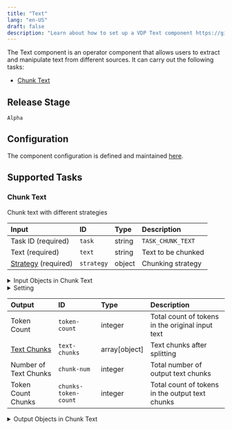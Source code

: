 ```yaml
---
title: "Text"
lang: "en-US"
draft: false
description: "Learn about how to set up a VDP Text component https://github.com/instill-ai/instill-core"
---
```


The Text component is an operator component that allows users to extract and manipulate text from different sources.
It can carry out the following tasks:

- [Chunk Text](#chunk-text)



## Release Stage

`Alpha`



## Configuration

The component configuration is defined and maintained [here](https://github.com/instill-ai/component/blob/main/operator/text/v0/config/definition.json).







## Supported Tasks

### Chunk Text

Chunk text with different strategies


| Input | ID | Type | Description |
| :--- | :--- | :--- | :--- |
| Task ID (required) | `task` | string | `TASK_CHUNK_TEXT` |
| Text (required) | `text` | string | Text to be chunked |
| [Strategy](#strategy) (required) | `strategy` | object | Chunking strategy |



<details>
<summary> Input Objects in Chunk Text</summary>



#### Strategy

| Field | Field ID | Type | Note |
| :--- | :--- | :--- | :--- |
| Setting | `setting` | object | Chunk Setting  |



</details>




<details>
<summary> Setting </summary>

#### Setting

`setting` must fulfill one of the following schemas:


##### Token

| Field | Field ID | Type | Note |
| :--- | :--- | :--- | :--- |
| Allowed Special Tokens | `allowed-special` | array |  A list of special tokens that are allowed within chunks.   |
| Chunk Method | `chunk-method` | string |  Must be "Token"   |
| Chunk Overlap | `chunk-overlap` | integer |  Determines the number of tokens that overlap between consecutive chunks   |
| Chunk Size | `chunk-size` | integer |  Specifies the maximum size of each chunk in terms of the number of tokens   |
| Disallowed Special Tokens | `disallowed-special` | array |  A list of special tokens that should not appear within chunks.   |
| Model | `model-name` | string |  The name of the model used for tokenization.   <br/><details> <summary>Enum: </summary><ul><li>gpt-4</li><li>gpt-3.5-turbo</li><li>text-davinci-003</li><li>text-davinci-002</li><li>text-davinci-001</li><li>text-curie-001</li><li>text-babbage-001</li><li>text-ada-001</li><li>davinci</li><li>curie</li><li>babbage</li><li>ada</li><li>code-davinci-002</li><li>code-davinci-001</li><li>code-cushman-002</li><li>code-cushman-001</li><li>davinci-codex</li><li>cushman-codex</li><li>text-davinci-edit-001</li><li>code-davinci-edit-001</li><li>text-embedding-ada-002</li><li>text-similarity-davinci-001</li><li>text-similarity-curie-001</li><li>text-similarity-babbage-001</li><li>text-similarity-ada-001</li><li>text-search-davinci-doc-001</li><li>text-search-curie-doc-001</li><li>text-search-babbage-doc-001</li><li>text-search-ada-doc-001</li><li>code-search-babbage-code-001</li><li>code-search-ada-code-001</li><li>gpt2</li></ul></details>  |



##### Recursive

| Field | Field ID | Type | Note |
| :--- | :--- | :--- | :--- |
| Chunk Method | `chunk-method` | string |  Must be "Recursive"   |
| Chunk Overlap | `chunk-overlap` | integer |  Determines the number of tokens that overlap between consecutive chunks   |
| Chunk Size | `chunk-size` | integer |  Specifies the maximum size of each chunk in terms of the number of tokens   |
| Keep Separator | `keep-separator` | boolean |  A flag indicating whether to keep the separator characters at the beginning or end of chunks   |
| Model | `model-name` | string |  The name of the model used for tokenization.   <br/><details> <summary>Enum: </summary><ul><li>gpt-4</li><li>gpt-3.5-turbo</li><li>text-davinci-003</li><li>text-davinci-002</li><li>text-davinci-001</li><li>text-curie-001</li><li>text-babbage-001</li><li>text-ada-001</li><li>davinci</li><li>curie</li><li>babbage</li><li>ada</li><li>code-davinci-002</li><li>code-davinci-001</li><li>code-cushman-002</li><li>code-cushman-001</li><li>davinci-codex</li><li>cushman-codex</li><li>text-davinci-edit-001</li><li>code-davinci-edit-001</li><li>text-embedding-ada-002</li><li>text-similarity-davinci-001</li><li>text-similarity-curie-001</li><li>text-similarity-babbage-001</li><li>text-similarity-ada-001</li><li>text-search-davinci-doc-001</li><li>text-search-curie-doc-001</li><li>text-search-babbage-doc-001</li><li>text-search-ada-doc-001</li><li>code-search-babbage-code-001</li><li>code-search-ada-code-001</li><li>gpt2</li></ul></details>  |
| Separators | `separators` | array |  A list of strings representing the separators used to split the text.   |



##### Markdown

| Field | Field ID | Type | Note |
| :--- | :--- | :--- | :--- |
| Chunk Method | `chunk-method` | string |  Must be "Markdown"   |
| Chunk Overlap | `chunk-overlap` | integer |  Determines the number of tokens that overlap between consecutive chunks   |
| Chunk Size | `chunk-size` | integer |  Specifies the maximum size of each chunk in terms of the number of tokens   |
| Code Blocks | `code-blocks` | boolean |  A flag indicating whether code blocks should be treated as a single unit   |
| Model | `model-name` | string |  The name of the model used for tokenization.   <br/><details> <summary>Enum: </summary><ul><li>gpt-4</li><li>gpt-3.5-turbo</li><li>text-davinci-003</li><li>text-davinci-002</li><li>text-davinci-001</li><li>text-curie-001</li><li>text-babbage-001</li><li>text-ada-001</li><li>davinci</li><li>curie</li><li>babbage</li><li>ada</li><li>code-davinci-002</li><li>code-davinci-001</li><li>code-cushman-002</li><li>code-cushman-001</li><li>davinci-codex</li><li>cushman-codex</li><li>text-davinci-edit-001</li><li>code-davinci-edit-001</li><li>text-embedding-ada-002</li><li>text-similarity-davinci-001</li><li>text-similarity-curie-001</li><li>text-similarity-babbage-001</li><li>text-similarity-ada-001</li><li>text-search-davinci-doc-001</li><li>text-search-curie-doc-001</li><li>text-search-babbage-doc-001</li><li>text-search-ada-doc-001</li><li>code-search-babbage-code-001</li><li>code-search-ada-code-001</li><li>gpt2</li></ul></details>  |


</details>






| Output | ID | Type | Description |
| :--- | :--- | :--- | :--- |
| Token Count | `token-count` | integer | Total count of tokens in the original input text |
| [Text Chunks](#text-chunks) | `text-chunks` | array[object] | Text chunks after splitting |
| Number of Text Chunks | `chunk-num` | integer | Total number of output text chunks |
| Token Count Chunks | `chunks-token-count` | integer | Total count of tokens in the output text chunks |




<details>
<summary> Output Objects in Chunk Text</summary>



#### Text Chunks

| Field | Field ID | Type | Note |
| :--- | :--- | :--- | :--- |
| End Position | `end-position` | integer | The ending position of the chunk in the original text |
| Start Position | `start-position` | integer | The starting position of the chunk in the original text |
| Text | `text` | string | Text chunk after splitting |
| Token Count | `token-count` | integer | Count of tokens in a chunk |



</details>







